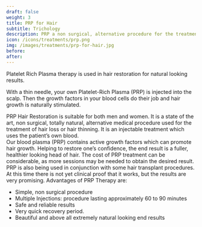 ---
draft: false
weight: 3
title: PRP for Hair
subtitle: Trichology
description: PRP a non surgical, alternative procedure for the treatment of hair loss or hair thinning.
icon: /icons/treatments/prp.png
img: /images/treatments/prp-for-hair.jpg
before:
after:
---

Platelet Rich Plasma therapy is used in hair restoration for natural looking results.

With a thin needle, your own Platelet-Rich Plasma (PRP) is injected into the scalp. Then the growth factors in your blood cells do their job and hair growth is naturally stimulated.

PRP Hair Restoration is suitable for both men and women. It is a state of the art, non surgical, totally natural, alternative medical procedure used for the treatment of hair loss or hair thinning. It is an injectable treatment which uses the patient’s own blood.  
Our blood plasma (PRP) contains active growth factors which can promote hair growth. Helping to restore one’s confidence, the end result is a fuller, healthier looking head of hair.
The cost of PRP treatment can be considerable, as more sessions may be needed to obtain the desired result. 
PRP is also being used in conjunction with some hair transplant procedures. 
At this time there is not yet clinical proof that it works, but the results are very promising.
Advantages of PRP Therapy are:
- Simple, non surgical procedure
- Multiple Injections: procedure lasting approximately 60 to 90 minutes
- Safe and reliable results
- Very quick recovery period.
- Beautiful and above all extremely natural looking end results
